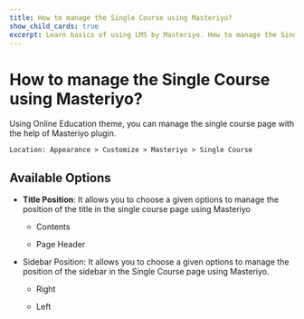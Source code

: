 ---
title: How to manage the Single Course using Masteriyo?
show_child_cards: true
excerpt: Learn basics of using LMS by Masteriyo. How to manage the Single Course using Masteriyo
---

# How to manage the Single Course using Masteriyo?

Using Online Education theme, you can manage the single course page with the help of Masteriyo plugin.

    Location: Appearance > Customize > Masteriyo > Single Course 


## Available Options

- **Title Position**: It allows you to choose a given options to manage the position of the title in the single course page using Masteriyo
    - Contents

    - Page Header

- Sidebar Position: It allows you to choose a given options to manage the position of the sidebar in the Single Course page using Masteriyo.
    - Right

    - Left
